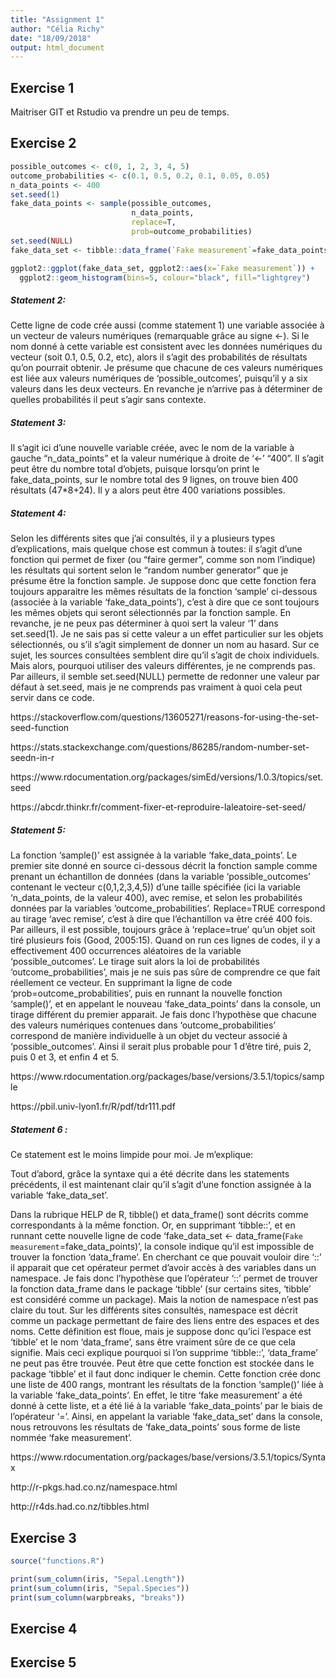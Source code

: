 ```yaml
---
title: "Assignment 1"
author: "Célia Richy"
date: "18/09/2018"
output: html_document
---
```


## Exercise 1 {#css_id}

Maitriser GIT et Rstudio va prendre un peu de temps.

## Exercise 2 {#css_id}

```r
possible_outcomes <- c(0, 1, 2, 3, 4, 5)
outcome_probabilities <- c(0.1, 0.5, 0.2, 0.1, 0.05, 0.05)
n_data_points <- 400
set.seed(1)
fake_data_points <- sample(possible_outcomes,
                           n_data_points,
                           replace=T,
                           prob=outcome_probabilities)
set.seed(NULL)
fake_data_set <- tibble::data_frame(`Fake measurement`=fake_data_points)
```
```r
ggplot2::ggplot(fake_data_set, ggplot2::aes(x=`Fake measurement`)) +
  ggplot2::geom_histogram(bins=5, colour="black", fill="lightgrey")
```

##### Statement 2:

Cette ligne de code crée aussi (comme statement 1) une variable associée à un vecteur de valeurs numériques (remarquable grâce au signe <-).
Si le nom donné à cette variable est consistent avec les données numériques du vecteur (soit 0.1, 0.5, 0.2, etc), alors il s'agit des probabilités de résultats qu'on pourrait obtenir. Je présume que chacune de ces valeurs numériques est liée aux valeurs numériques de 'possible_outcomes', puisqu'il y a six valeurs dans les deux vecteurs. En revanche je n'arrive pas à déterminer de quelles probabilités il peut s'agir sans contexte.

##### Statement 3:

Il s'agit ici d'une nouvelle variable créée, avec le nom de la variable à gauche "n_data_points" et la valeur numérique à droite de '<-' "400". Il s'agit peut être du nombre total d'objets, puisque lorsqu'on print le fake_data_points, sur le nombre total des 9 lignes, on trouve bien 400 résultats (47*8+24). Il y a alors peut être 400 variations possibles.

##### Statement 4:

Selon les différents sites que j'ai consultés, il y a plusieurs types d'explications, mais quelque chose est commun à toutes: il s'agit d'une fonction qui permet de fixer (ou "faire germer", comme son nom l'indique) les résultats qui sortent selon le "random number generator" que je présume être la fonction sample.
Je suppose donc que cette fonction fera toujours apparaitre les mêmes résultats de la fonction 'sample' ci-dessous (associée à la variable 'fake_data_points'), c'est à dire que ce sont toujours les mêmes objets qui seront sélectionnés par la fonction sample.
En revanche, je ne peux pas déterminer à quoi sert la valeur '1' dans set.seed(1). Je ne sais pas si cette valeur a un effet particulier sur les objets sélectionnés, ou s'il s'agit simplement de donner un nom au hasard. Sur ce sujet, les sources consultées semblent dire qu'il s'agit de choix individuels. Mais alors, pourquoi utiliser des valeurs différentes, je ne comprends pas.
Par ailleurs, il semble set.seed(NULL) permette de redonner une valeur par défaut à set.seed, mais je ne comprends pas vraiment à quoi cela peut servir dans ce code.

https://stackoverflow.com/questions/13605271/reasons-for-using-the-set-seed-function

https://stats.stackexchange.com/questions/86285/random-number-set-seedn-in-r

https://www.rdocumentation.org/packages/simEd/versions/1.0.3/topics/set.seed

https://abcdr.thinkr.fr/comment-fixer-et-reproduire-laleatoire-set-seed/

##### Statement 5:

La fonction 'sample()' est assignée à la variable 'fake_data_points'.
Le premier site donné en source ci-dessous décrit la fonction sample comme prenant un échantillon de données (dans la variable 'possible_outcomes' contenant le vecteur c(0,1,2,3,4,5)) d'une taille spécifiée (ici la variable 'n_data_points, de la valeur 400), avec remise, et selon les probabilités données par la variables 'outcome_probabilities'. Replace=TRUE correspond au tirage 'avec remise', c'est à dire que l'échantillon va être créé 400 fois. Par ailleurs, il est possible, toujours grâce à 'replace=true' qu'un objet soit tiré plusieurs fois (Good, 2005:15). Quand on run ces lignes de codes, il y a effectivement 400 occurrences aléatoires de la variable 'possible_outcomes'. Le tirage suit alors la loi de probabilités 'outcome_probabilities', mais je ne suis pas sûre de comprendre ce que fait réellement ce vecteur. En supprimant la ligne de code 'prob=outcome_probabilities', puis en runnant la nouvelle fonction 'sample()', et en appelant le nouveau 'fake_data_points' dans la console, un tirage différent du premier apparait. Je fais donc l'hypothèse que chacune des valeurs numériques contenues dans 'outcome_probabilities' correspond de manière individuelle à un objet du vecteur associé à 'possible_outcomes'. Ainsi il serait plus probable pour 1 d'être tiré, puis 2, puis 0 et 3, et enfin 4 et 5.

https://www.rdocumentation.org/packages/base/versions/3.5.1/topics/sample

https://pbil.univ-lyon1.fr/R/pdf/tdr111.pdf

##### Statement 6 :

Ce statement est le moins limpide pour moi. Je m'explique:

Tout d'abord, grâce la syntaxe qui a été décrite dans les statements précédents, il est maintenant clair qu'il s'agit d'une fonction assignée à la variable 'fake_data_set'.

Dans la rubrique HELP de R, tibble() et data_frame() sont décrits comme correspondants à la même fonction. Or, en supprimant 'tibble::', et en runnant cette nouvelle ligne de code 'fake_data_set <- data_frame(`Fake measurement`=fake_data_points)', la console indique qu'il est impossible de trouver la fonction 'data_frame'. En cherchant ce que pouvait vouloir dire '::' il apparait que cet opérateur permet d'avoir accès à des variables dans un namespace. Je fais donc l'hypothèse que l'opérateur '::' permet de trouver la fonction data_frame dans le package 'tibble' (sur certains sites, 'tibble' est considéré comme un package). Mais la notion de namespace n'est pas claire du tout. Sur les différents sites consultés, namespace est décrit comme un package permettant de faire des liens entre des espaces et des noms. Cette définition est floue, mais je suppose donc qu'ici l'espace est 'tibble' et le nom 'data_frame', sans être vraiment sûre de ce que cela signifie. Mais ceci explique pourquoi si l'on supprime 'tibble::', 'data_frame' ne peut pas être trouvée. Peut être que cette fonction est stockée dans le package 'tibble' et il faut donc indiquer le chemin. Cette fonction crée donc une liste de 400 rangs, montrant les résultats de la fonction 'sample()' liée à la variable 'fake_data_points'. En effet, le titre 'fake measurement' a été donné à cette liste, et a été lié  à la variable 'fake_data_points' par le biais de l'opérateur '='. Ainsi, en appelant la variable 'fake_data_set' dans la console, nous retrouvons les résultats de 'fake_data_points' sous forme de liste nommée 'fake measurement'.

https://www.rdocumentation.org/packages/base/versions/3.5.1/topics/Syntax

http://r-pkgs.had.co.nz/namespace.html

http://r4ds.had.co.nz/tibbles.html

## Exercise 3 {#css_id}


```r
source("functions.R")
```

```r
print(sum_column(iris, "Sepal.Length"))
print(sum_column(iris, "Sepal.Species"))
print(sum_column(warpbreaks, "breaks"))
```

## Exercise 4 {#css_id}

## Exercise 5 {#css_id}
